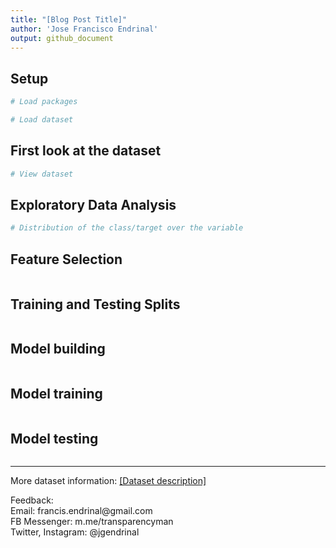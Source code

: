 ```yaml
---
title: "[Blog Post Title]"
author: 'Jose Francisco Endrinal'
output: github_document
---
```


## Setup

```r
# Load packages

# Load dataset

```

## First look at the dataset

```r
# View dataset
```


## Exploratory Data Analysis

```r
# Distribution of the class/target over the variable

```


## Feature Selection

```r

```


## Training and Testing Splits

```r

```


## Model building

```r

```


## Model training

```r

```


## Model testing

```r

```


***
More dataset information: [[Dataset description]](link to website)  

Feedback:  
Email: francis.endrinal@gmail.com  
FB Messenger: m.me/transparencyman  
Twitter, Instagram: @jgendrinal
